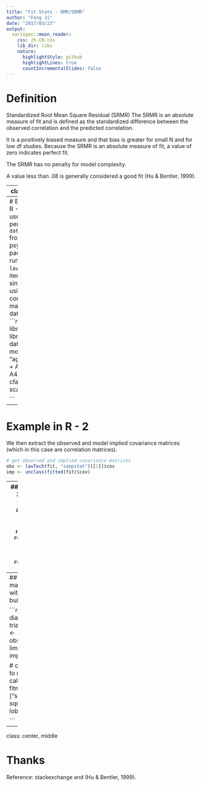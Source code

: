 ---
title: "Fit Stats - RMR/SRMR"
author: "Feng Ji"
date: "2017/03/23"
output:
  xaringan::moon_reader:
    css: zh-CN.css
    lib_dir: libs
    nature:
      highlightStyle: github
      highlightLines: true
      countIncrementalSlides: false
---
# Definition
Standardized Root Mean Square Residual (SRMR) 
The SRMR is an absolute measure of fit and is defined as the standardized difference between the observed correlation and the predicted correlation.  

It is a positively biased measure and that bias is greater for small N and for low df studies.  Because the SRMR is an absolute measure of fit, a value of zero indicates perfect fit.  

The SRMR has no penalty for model complexity.  

A value less than .08 is generally considered a good fit (Hu & Bentler, 1999).

---
class: middle

![SRMR](https://ifengji.github.io/Slides/Untitled/fomula.png)
Thus, the formula involves:

* Getting the square of the scaled discrepancy between model implied and observed covariances, where the scaling makes the comparison more like comparing the correlation. E.g., imagine implied and observed correlations r = .2 and r = .3; this becomes (.2 - .3)^2 = .01

* Getting the average of these discrepancies (i.e., dividing by p(p+1)/2p(p+1)/2; the number of sample moments (i.e., covariances plus variances; e.g., 3 variables = 6 moments [3 covariances and 3 variances)).
* Squaring the average discrepancy obtained in step 2.

So the metric of SRMR can broadly be considered an average (specifically the quadratic mean) difference between implied and observed correlations (albeit with particular forms of averaging, and using the variances as well).

---
# Example in R - 1
We'll use personality `data (bfi)` from the psych package and run a cfa in `lavaan` (four items on a single factor) using the correlation matrix of the data as input.
```{r tidy=FALSE, error=FALSE, warning=FALSE， message = FALSE}
library(psych)
library(lavaan)
data(bfi)
model <- "agree =~ A1 + A2 + A3 + A4"
fit <- cfa(model, scale(bfi))

```
---

# Example in R - 2
We then extract the observed and model implied covariance matrices (which in this case are correlation matrices).
```{r tidy=FALSE, error=FALSE, warning=FALSE}
# get observed and implied covariance matrices
obs <- lavTech(fit, "sampstat")[[1]]$cov
imp <- unclass(fitted(fit)$cov)
```
---
## Example in R - 3
This is what they look like along with the absolute differences
```{r tidy=FALSE, out.height=5}
round(obs, 5); 
round(imp, 5)
# calculating absolute differences:
round(abs(obs - imp), 5)
```

---
## Comparing manual calculation with the results of built-in function

```{r tidy=FALSE, error=FALSE, warning=FALSE}
# extract diagonal and upper triangle cells
lobs <-  obs[!lower.tri(obs)]
limp <-  imp[!lower.tri(imp)]

# compare "srmr" to manual calculation
fitmeasures(fit)["srmr"]
sqrt(mean((limp - lobs)^2))

```




---

class: center, middle

# Thanks
Reference: stackexchange and (Hu & Bentler, 1999).